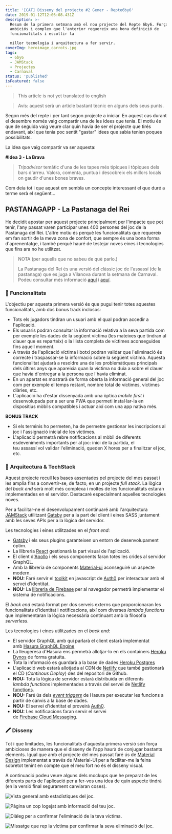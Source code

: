 ```yaml
---
title: '[CAT] Disseny del projecte #2 Gener - Repte6by6'
date: 2019-01-12T12:05:08.431Z
description: >-
  Resum de la primera setmana amb el nou projecte del Repte 6by6. Força més
  ambiciós i complex que l'anterior requereix una bona definició de
  funcionalitats i escollir la

  millor tecnologia i arquitectura a fer servir.
coverImg: heroimage_carrots.jpg
tags:
  - 6by6
  - JAMStack
  - Projectes
  - Carnaval
status: 'published'
isFeatured: false
---
```

> This article is not yet translated to english

> Avís: aquest serà un article bastant tècnic en alguns dels seus punts.

Segon més del repte i per tant segon projecte a iniciar. En aquest cas durant el desembre només vaig compartir una de les idees que tenia. El motiu és que de seguida vaig veure clar quin havia de ser el projecte que tirés endavant, així que tenia poc sentit "gastar" idees que sabia tenien poques possibilitats.

La idea que vaig compartir va ser aquesta:

**#Idea 3 - La Brava**

> _Tripadvisor_ temàtic d'una de les tapes més típiques i tòpiques dels bars d'arreu. Valora, comenta, puntua i descobreix els millors locals on gaudir d'unes bones braves.

Com deia tot i que aquest em sembla un concepte interessant el que duré a terme serà el següent...

## PASTANAGAPP - La Pastanaga del Rei

He decidit apostar per aquest projecte principalment per l'impacte que pot tenir, l'any passat varen participar unes 400 persones del joc de la Pastanaga del Rei. L'altre motiu és perquè les funcionalitats que requereix em fan sortir de la meva zona de confort, que sempre és una bona forma d'aprenentatge, i també perquè hauré de testejar noves eines i tecnologies que fins ara no he utilitzat.

> NOTA (per aquells que no sabeu de què parlo.)
>
> La Pastanaga del Rei és una versió del clàssic joc de l'assassí (de la pastanaga) que es juga a Vilanova durant la setmana de Carnaval. Podeu consultar més informació [aquí](https://www.facebook.com/La-Pastanaga-del-Rei-215137488677765/) i [aquí](http://lapastanagadelrei.blogspot.com/).

### 📝 Funcionalitats

L'objectiu per aquesta primera versió és que pugui tenir totes aquestes funcionalitats, amb dos bonus track inclosos:

* Tots els jugadors tindran un usuari amb el qual podran accedir a l'aplicació.
* Els usuaris podran consultar la informació relativa a la seva partida com per exemple les dades de la següent víctima (les mateixes que tindran al clauer que es reparteix) o la llista completa de víctimes aconseguides fins aquell moment.
* A través de l'aplicació víctima i botxí podran validar que l'eliminació és correcte i traspassar-se la informació sobre la següent víctima. Aquesta funcionalitat ajudarà a resoldre una de les problemàtiques principals dels últims anys que apareixia quan la víctima no duia a sobre el clauer que havia d'entregar a la persona que l'havia eliminat.
* En un apartat es mostrarà de forma oberta la informació general del joc com per exemple el temps restant, nombre total de víctimes, víctimes diàries, etc.
* L'aplicació ha d'estar dissenyada amb una òptica _mobile first_ i desenvolupada per a ser una PWA que permeti instal·lar-la en dispositius mòbils compatibles i actuar així com una app nativa més.

**BONUS TRACK**

* Si els terminis ho permeten, ha de permetre gestionar les inscripcions al joc i l'assignació inicial de les víctimes.
* L'aplicació permetrà rebre notificacions al mòbil de diferents esdeveniments importants per al joc: inici de la partida, el teu assassí vol validar l'eliminació, queden X hores per a finalitzar el joc, etc.

### 🧰 Arquitectura & TechStack

Aquest projecte recull les bases assentades pel projecte del mes passat i les amplia fins a convertir-se, de facto, en un projecte _full stack_.  La lògica del _back end_ serà molt més complexa i moltes de les funcionalitats estaran implementades en el servidor. Destacaré especialment aquelles tecnologies noves.

Per a facilitar-ne el desenvolupament continuaré amb l'arquitectura [JAMStack](https://jamstack.org/) utilitzant [Gatsby](https://www.gatsbyjs.com/) per a la part del client i eines SASS juntament amb les seves APIs per a la lògica del servidor.

Les tecnologies i eines utilitzades en el _front end_:

* [Gatsby](https://github.com/gatsbyjs/gatsby) i els seus plugins garanteixen un entorn de desenvolupament òptim.
* La llibreria [React](https://github.com/facebook/react/) gestionarà la part visual de l'aplicació.
* El client d'[Apollo](https://github.com/apollographql/apollo-client) i els seus components faran totes les crides al servidor GraphQL.
* Amb la llibreria de components [Material-ui](https://github.com/mui-org/material-ui) aconseguiré un aspecte modern.
* **NOU:** Faré servir el [toolkit](https://github.com/auth0/auth0.js) en javascript de [Auth0](https://auth0.com/) per interactuar amb el servei d'identitat.
* **NOU:** La [llibreria de Firebase](https://github.com/firebase/firebase-js-sdk)  per al navegador permetrà implementar el sistema de notificacions.

El _back end_ estarà format per dos serveis externs que proporcionaran les funcionalitats d'identitat i notificacions, així com diverses _lambda functions_ que implementaran la lògica necessària continuant amb la filosofia _serverless_.

Les tecnologies i eines utilitzades en el _back end_:

* El servidor GraphQL amb qui parlarà el client estarà implementat amb [Hasura GraphQL Engine](https://github.com/hasura/graphql-engine)
* La lleugeresa d'Hasura ens permetrà allotjar-lo en els containers [Heroku Dynos](https://www.heroku.com/) de forma gratuïta.
* Tota la informació es guardarà a la base de dades [Heroku Postgres](https://www.heroku.com/)
* L'aplicació web estarà allotjada al CDN de [Netlify](https://www.netlify.com/) que també gestionarà el CD (_Continous Deploy_) des del repositori de Github.
* **NOU:** Tota la lògica de servidor estarà distribuïda en diferents _lambda functions_ implementades a través del servei de [Netlify functions](https://www.netlify.com/features/functions/).
* **NOU:** Faré ús dels _[event triggers](https://hasura.io/event-triggers)_ de Hasura per executar les funcions a partir de canvis a la base de dades.
* **NOU:** El servei d'identitat el proveirà [Auth0](https://auth0.com/).
* **NOU:** Les notificacions faran servir el servei de [Firebase Cloud Messaging](https://firebase.google.com/products/cloud-messaging/).

### 🖍️ Disseny

Tot i que limitades, les funcionalitats d'aquesta primera versió són força ambicioses de manera que el disseny de l'app haurà de conjugar bastants elements. Igual que amb el projecte del mes passat faré ús de [Material Design](https://material.io/) implementat a través de Material-UI per a facilitar-me la feina sobretot tenint en compte que el meu fort no és el disseny visual.

A continuació podeu veure alguns dels mockups que he preparat de les diferents parts de l'aplicació per a fer-vos una idea de quin aspecte tindrà (en la versió final segurament canviaran coses).

![](./6by6january-generalview.png "Vista general amb estadístiques del joc.")

![](./6by6january-playerview.png "Pàgina un cop logejat amb informació del teu joc.")

![](./6by6january-validatekill.png "Diàleg per a confirmar l'eliminació de la teva víctima.")

![](./6by6january-killtoconfirm.png "Missatge que rep la víctima per confirmar la seva eliminació del joc.")